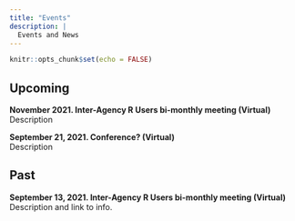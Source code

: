 ```yaml
---
title: "Events"
description: |
  Events and News
---
```


```r
knitr::opts_chunk$set(echo = FALSE)
```


## Upcoming  

**November 2021. Inter-Agency R Users bi-monthly meeting (Virtual)** \
Description <br>

**September 21, 2021. Conference? (Virtual)** \
Description <br>

## Past

**September 13, 2021. Inter-Agency R Users bi-monthly meeting (Virtual)** \
Description and link to info.